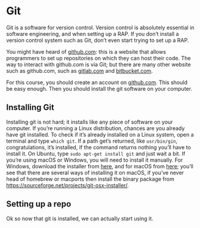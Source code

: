 # Git

Git is a software for version control. Version control is absolutely essential in software engineering, and when setting up a RAP. If you don’t install a version control system such as Git, don’t even start trying to set up a RAP.

You might have heard of [github.com](https://github.com): this is a website that allows programmers to set up repositories on which they can host their code.
The way to interact with github.com is via Git; but there are many other website such as github.com, such as [gitlab.com](https://gitlab.com) and [bitbucket.com](https://bitbucket.com).

For this course, you should create an account on [github.com](https://github.com). This should be easy enough. Then you should install the git software on your computer.

## Installing Git

Installing git is not hard; it installs like any piece of software on your computer. If you’re running a Linux distribution, chances are you already have git installed. 
To check if it’s already installed on a Linux system, open a terminal and type `which git`. If a path get’s returned, like `usr/bin/gin`, congratulations, it’s
installed, if the command returns nothing you’ll have to install it. On Ubuntu, type `sudo apt-get install git` and just wait a bit.
If you’re using macOS or Windows, you will need to install it manually. For Windows, download the installer from [here](https://gitforwindows.org/), and for macOS
from [here](https://git-scm.com/download/mac); you’ll see that there are several ways of installing it on macOS, if you’ve never head of homebrew or macports
then install the binary package from [https://sourceforge.net/projects/git-osx-installer/](here).

## Setting up a repo

Ok so now that git is installed, we can actually start using it.
